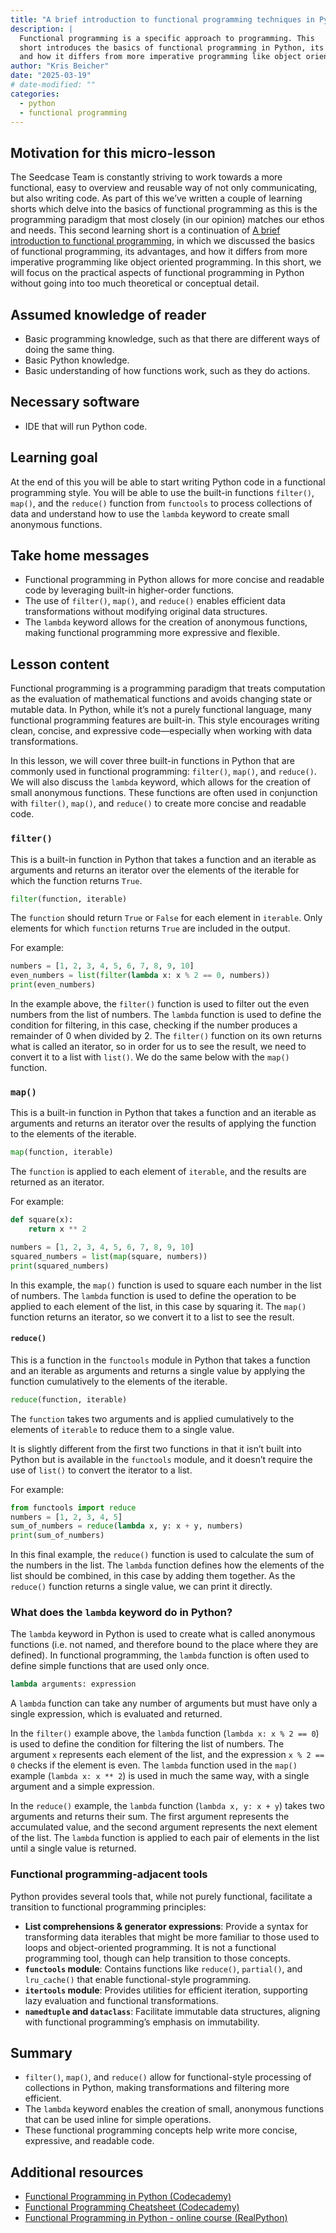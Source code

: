 ```yaml
---
title: "A brief introduction to functional programming techniques in Python"
description: |
  Functional programming is a specific approach to programming. This
  short introduces the basics of functional programming in Python, its advantages,
  and how it differs from more imperative programming like object oriented programming.
author: "Kris Beicher"
date: "2025-03-19"
# date-modified: ""
categories:
  - python
  - functional programming
---
```


## Motivation for this micro-lesson

The Seedcase Team is constantly striving to work towards a more
functional, easy to overview and reusable way of not only communicating,
but also writing code. As part of this we've written a couple of
learning shorts which delve into the basics of functional programming as
this is the programming paradigm that most closely (in our opinion)
matches our ethos and needs. This second learning short is a
continuation of [A brief introduction to functional
programming](functional-programming-theory.qmd), in which we discussed
the basics of functional programming, its advantages, and how it differs
from more imperative programming like object oriented programming. In
this short, we will focus on the practical aspects of functional
programming in Python without going into too much theoretical or
conceptual detail.

## Assumed knowledge of reader

-   Basic programming knowledge, such as that there are different ways
    of doing the same thing.
-   Basic Python knowledge.
-   Basic understanding of how functions work, such as they do actions.

## Necessary software

-   IDE that will run Python code.

## Learning goal

At the end of this you will be able to start writing Python code in a
functional programming style. You will be able to use the built-in
functions `filter()`, `map()`, and the `reduce()` function from
`functools` to process collections of data and understand how to use the
`lambda` keyword to create small anonymous functions.

## Take home messages

-   Functional programming in Python allows for more concise and
    readable code by leveraging built-in higher-order functions.
-   The use of `filter()`, `map()`, and `reduce()` enables efficient
    data transformations without modifying original data structures.
-   The `lambda` keyword allows for the creation of anonymous functions,
    making functional programming more expressive and flexible.

## Lesson content

Functional programming is a programming paradigm that treats computation
as the evaluation of mathematical functions and avoids changing state or
mutable data. In Python, while it’s not a purely functional language,
many functional programming features are built-in. This style encourages
writing clean, concise, and expressive code---especially when working
with data transformations.

In this lesson, we will cover three built-in functions in Python that
are commonly used in functional programming: `filter()`, `map()`, and
`reduce()`. We will also discuss the `lambda` keyword, which allows for
the creation of small anonymous functions. These functions are often
used in conjunction with `filter()`, `map()`, and `reduce()` to create
more concise and readable code.

### `filter()`

This is a built-in function in Python that takes a function and an
iterable as arguments and returns an iterator over the elements of the
iterable for which the function returns `True`.

``` python
filter(function, iterable)
```

The `function` should return `True` or `False` for each element in
`iterable`. Only elements for which `function` returns `True` are
included in the output.

For example:

``` python
numbers = [1, 2, 3, 4, 5, 6, 7, 8, 9, 10]
even_numbers = list(filter(lambda x: x % 2 == 0, numbers))
print(even_numbers)
```

In the example above, the `filter()` function is used to filter out the
even numbers from the list of numbers. The `lambda` function is used to
define the condition for filtering, in this case, checking if the number
produces a remainder of 0 when divided by 2. The `filter()` function on
its own returns what is called an iterator, so in order for us to see
the result, we need to convert it to a list with `list()`. We do the
same below with the `map()` function.

### `map()`

This is a built-in function in Python that takes a function and an
iterable as arguments and returns an iterator over the results of
applying the function to the elements of the iterable.

``` python
map(function, iterable)
```

The `function` is applied to each element of `iterable`, and the results
are returned as an iterator.

For example:

``` python
def square(x):
    return x ** 2

numbers = [1, 2, 3, 4, 5, 6, 7, 8, 9, 10]
squared_numbers = list(map(square, numbers))
print(squared_numbers)
```

In this example, the `map()` function is used to square each number in
the list of numbers. The `lambda` function is used to define the
operation to be applied to each element of the list, in this case by
squaring it. The `map()` function returns an iterator, so we convert it
to a list to see the result.

#### `reduce()`

This is a function in the `functools` module in Python that takes a
function and an iterable as arguments and returns a single value by
applying the function cumulatively to the elements of the iterable.

``` python
reduce(function, iterable)
```

The `function` takes two arguments and is applied cumulatively to the
elements of `iterable` to reduce them to a single value.

It is slightly different from the first two functions in that it isn't
built into Python but is available in the `functools` module, and it
doesn't require the use of `list()` to convert the iterator to a list.

For example:

``` python
from functools import reduce
numbers = [1, 2, 3, 4, 5]
sum_of_numbers = reduce(lambda x, y: x + y, numbers)
print(sum_of_numbers)
```

In this final example, the `reduce()` function is used to calculate the
sum of the numbers in the list. The `lambda` function defines how the
elements of the list should be combined, in this case by adding them
together. As the `reduce()` function returns a single value, we can
print it directly.

### What does the `lambda` keyword do in Python?

The `lambda` keyword in Python is used to create what is called
anonymous functions (i.e. not named, and therefore bound to the place
where they are defined). In functional programming, the `lambda`
function is often used to define simple functions that are used only
once.

``` python
lambda arguments: expression
```

A `lambda` function can take any number of arguments but must have only
a single expression, which is evaluated and returned.

In the `filter()` example above, the `lambda` function
(`lambda x: x % 2 == 0`) is used to define the condition for filtering
the list of numbers. The argument `x` represents each element of the
list, and the expression `x % 2 == 0` checks if the element is even. The
`lambda` function used in the `map()` example (`lambda x: x ** 2`) is
used in much the same way, with a single argument and a simple
expression.

In the `reduce()` example, the `lambda` function (`lambda x, y: x + y`)
takes two arguments and returns their sum. The first argument represents
the accumulated value, and the second argument represents the next
element of the list. The `lambda` function is applied to each pair of
elements in the list until a single value is returned.

### Functional programming-adjacent tools

Python provides several tools that, while not purely functional,
facilitate a transition to functional programming principles:

-   **List comprehensions & generator expressions**: Provide a syntax
    for transforming data iterables that might be more familiar to those
    used to loops and object-oriented programming. It is not a
    functional programming tool, though can help transition to those
    concepts.
-   **`functools` module**: Contains functions like `reduce()`,
    `partial()`, and `lru_cache()` that enable functional-style
    programming.
-   **`itertools` module**: Provides utilities for efficient iteration,
    supporting lazy evaluation and functional transformations.
-   **`namedtuple` and `dataclass`**: Facilitate immutable data
    structures, aligning with functional programming’s emphasis on
    immutability.

## Summary

-   `filter()`, `map()`, and `reduce()` allow for functional-style
    processing of collections in Python, making transformations and
    filtering more efficient.
-   The `lambda` keyword enables the creation of small, anonymous
    functions that can be used inline for simple operations.
-   These functional programming concepts help write more concise,
    expressive, and readable code.

## Additional resources

-   [Functional Programming in Python
    (Codecademy)](https://www.codecademy.com/article/functional-programming-in-python)
-   [Functional Programming Cheatsheet
    (Codecademy)](https://www.codecademy.com/learn/learn-advanced-python/modules/functional-programming/cheatsheet)
-   [Functional Programming in Python - online course
    (RealPython)](https://realpython.com/courses/functional-programming-python/)
